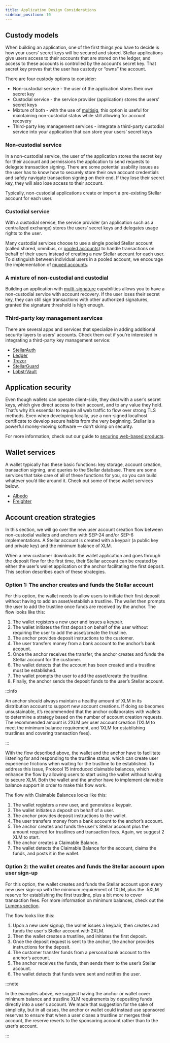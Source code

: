 ```yaml
---
title: Application Design Considerations
sidebar_position: 10
---
```


## Custody models

When building an application, one of the first things you have to decide is how your users’ secret keys will be secured and stored. Stellar applications give users access to their accounts that are stored on the ledger, and access to these accounts is controlled by the account’s secret key. That secret key proves that the user has custody or “owns” the account.

There are four custody options to consider:

- Non-custodial service - the user of the application stores their own secret key
- Custodial service - the service provider (application) stores the users’ secret keys
- Mixture of both - with the use of [multisig](../learn/encyclopedia/security/signatures-multisig.mdx), this option is useful for maintaining non-custodial status while still allowing for account recovery
- Third-party key management services - integrate a third-party custodial service into your application that can store your users’ secret keys

### Non-custodial service

In a non-custodial service, the user of the application stores the secret key for their account and permissions the application to send requests to delegate transaction signing. There are some potential usability issues as the user has to know how to securely store their own account credentials and safely navigate transaction signing on their end. If they lose their secret key, they will also lose access to their account.

Typically, non-custodial applications create or import a pre-existing Stellar account for each user.

### Custodial service

With a custodial service, the service provider (an application such as a centralized exchange) stores the users’ secret keys and delegates usage rights to the user.

Many custodial services choose to use a single pooled Stellar account (called shared, omnibus, or [pooled accounts](../learn/encyclopedia/transactions-specialized/pooled-accounts-muxed-accounts-memos.mdx)) to handle transactions on behalf of their users instead of creating a new Stellar account for each user. To distinguish between individual users in a pooled account, we encourage the implementation of [muxed accounts](../learn/encyclopedia/transactions-specialized/pooled-accounts-muxed-accounts-memos.mdx#muxed-accounts).

### A mixture of non-custodial and custodial

Building an application with [multi-signature](../learn/encyclopedia/security/signatures-multisig.mdx) capabilities allows you to have a non-custodial service with account recovery. If the user loses their secret key, they can still sign transactions with other authorized signatures, granted the signature threshold is high enough.

### Third-party key management services​

There are several apps and services that specialize in adding additional security layers to users' accounts. Check them out if you're interested in integrating a third-party key management service:

- [StellarAuth](https://stellarauth.com/)
- [Ledger](https://www.ledger.com/)
- [Trezor](https://trezor.io/)
- [StellarGuard](https://stellarguard.me/)
- [LobstrVault](https://vault.lobstr.co/)

## Application security

Even though wallets can operate client-side, they deal with a user’s secret keys, which give direct access to their account, and to any value they hold. That’s why it’s essential to require all web traffic to flow over strong TLS methods. Even when developing locally, use a non-signed localhost certificate to develop secure habits from the very beginning. Stellar is a powerful money-moving software — don’t skimp on security.

For more information, check out our guide to [securing web-based products](https://www.stellar.org/developers/guides/walkthroughs/securing-web-projects.html).

## Wallet services

A wallet typically has these basic functions: key storage, account creation, transaction signing, and queries to the Stellar database. There are some services that take care of all of these functions for you, so you can build whatever you’d like around it. Check out some of these wallet services below.

- [Albedo](https://albedo.link/)
- [Freighter](https://www.freighter.app/)

## Account creation strategies

In this section, we will go over the new user account creation flow between non-custodial wallets and anchors with SEP-24 and/or SEP-6 implementations. A Stellar account is created with a keypair (a public key and private key) and the minimum balance of XLM.

When a new customer downloads the wallet application and goes through the deposit flow for the first time, their Stellar account can be created by either the user’s wallet application or the anchor facilitating the first deposit. This section describes each of these strategies.

### Option 1: The anchor creates and funds the Stellar account​

For this option, the wallet needs to allow users to initiate their first deposit without having to add an asset/establish a trustline. The wallet then prompts the user to add the trustline once funds are received by the anchor. The flow looks like this:

1. The wallet registers a new user and issues a keypair.
2. The wallet initiates the first deposit on behalf of the user without requiring the user to add the asset/create the trustline.
3. The anchor provides deposit instructions to the customer.
4. The user transfers money from a bank account to the anchor’s bank account.
5. Once the anchor receives the transfer, the anchor creates and funds the Stellar account for the customer.
6. The wallet detects that the account has been created and a trustline must be established.
7. The wallet prompts the user to add the asset/create the trustline.
8. Finally, the anchor sends the deposit funds to the user’s Stellar account.

:::info

An anchor should always maintain a healthy amount of XLM in its distribution account to support new account creations. If doing so becomes unsustainable, it’s recommended that the anchor collaborates with wallets to determine a strategy based on the number of account creation requests. The recommended amount is 2XLM per user account creation (1XLM to meet the minimum balance requirement, and 1XLM for establishing trustlines and covering transaction fees).

:::

With the flow described above, the wallet and the anchor have to facilitate listening for and responding to the trustline status, which can create user experience frictions when waiting for the trustline to be established. To address this issue, Protocol 15 introduced claimable balances, which enhance the flow by allowing users to start using the wallet without having to secure XLM. Both the wallet and the anchor have to implement claimable balance support in order to make this flow work.

The flow with Claimable Balances looks like this:

1. The wallet registers a new user, and generates a keypair.
2. The wallet initiates a deposit on behalf of a user.
3. The anchor provides deposit instructions to the wallet.
4. The user transfers money from a bank account to the anchor’s account.
5. The anchor creates and funds the user's Stellar account plus the amount required for trustlines and transaction fees. Again, we suggest 2 XLM to start.
6. The anchor creates a Claimable Balance.
7. The wallet detects the Claimable Balance for the account, claims the funds, and posts it in the wallet.

### Option 2: the wallet creates and funds the Stellar account upon user sign-up​

For this option, the wallet creates and funds the Stellar account upon every new user sign-up with the minimum requirement of 1XLM, plus the .5XLM reserve for establishing the first trustline, plus a bit more to cover transaction fees. For more information on minimum balances, check out the [Lumens section](../learn/fundamentals/lumens.mdx#minimum-balance).

The flow looks like this:

1. Upon a new user signup, the wallet issues a keypair, then creates and funds the user's Stellar account with 2XLM.
2. Then the wallet creates a trustline, and initiates the first deposit.
3. Once the deposit request is sent to the anchor, the anchor provides instructions for the deposit.
4. The customer transfer funds from a personal bank account to the anchor’s account.
5. The anchor receives the funds, then sends them to the user’s Stellar account.
6. The wallet detects that funds were sent and notifies the user.

:::note

In the examples above, we suggest having the anchor or wallet cover minimum balance and trustline XLM requirements by depositing funds directly into a user's account. We made that suggestion for the sake of simplicity, but in all cases, the anchor or wallet could instead use sponsored reserves to ensure that when a user closes a trustline or merges their account, the reserve reverts to the sponsoring account rather than to the user's account.

:::
